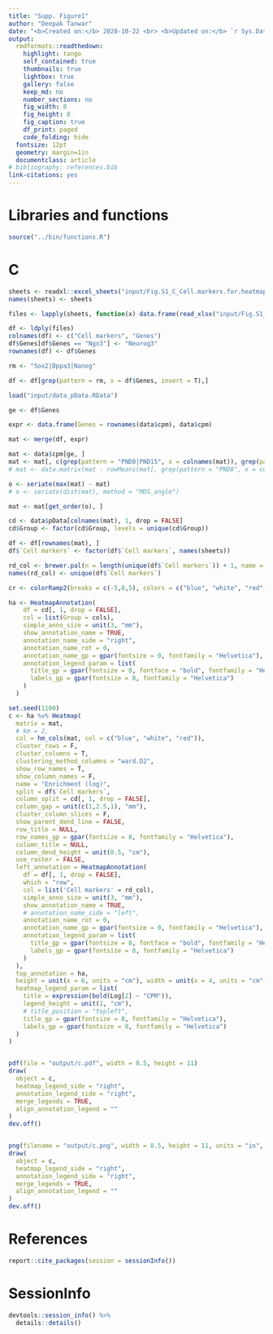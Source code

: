 ```yaml
---
title: "Supp. Figure1"
author: "Deepak Tanwar"
date: "<b>Created on:</b> 2020-10-22 <br> <b>Updated on:</b> `r Sys.Date()`"
output:
  rmdformats::readthedown:
    highlight: tango
    self_contained: true
    thumbnails: true
    lightbox: true
    gallery: false
    keep_md: no
    number_sections: no
    fig_width: 8
    fig_height: 8
    fig_caption: true
    df_print: paged
    code_folding: hide
  fontsize: 12pt
  geometry: margin=1in
  documentclass: article
# bibliography: references.bib
link-citations: yes
---
```



# Libraries and functions
```r
source("../bin/functions.R")
```


# C
```r
sheets <- readxl::excel_sheets("input/Fig.S1_C_Cell.markers.for.heatmap.xlsx")
names(sheets) <- sheets

files <- lapply(sheets, function(x) data.frame(read_xlsx("input/Fig.S1_C_Cell.markers.for.heatmap.xlsx", sheet = x, col_names = FALSE)))

df <- ldply(files)
colnames(df) <- c("Cell markers", "Genes")
df$Genes[df$Genes == "Ngn3"] <- "Neurog3"
rownames(df) <- df$Genes

rm <- "Sox2|Dppa3|Nanog"

df <- df[grep(pattern = rm, x = df$Genes, invert = T),]

load("input/data_pData.RData")

ge <- df$Genes

expr <- data.frame(Genes = rownames(data$cpm), data$cpm)

mat <- merge(df, expr)

mat <- data$cpm[ge, ]
mat <- mat[, c(grep(pattern = "PND8|PND15", x = colnames(mat)), grep(pattern = "PND14|PNW8", x = colnames(mat)))]
# mat <- data.matrix(mat - rowMeans(mat[, grep(pattern = "PND8", x = colnames(mat), value = T)]))

o <- seriate(max(mat) - mat)
# o <- seriate(dist(mat), method = "MDS_angle")

mat <- mat[get_order(o), ]

cd <- data$pData[colnames(mat), 1, drop = FALSE]
cd$Group <- factor(cd$Group, levels = unique(cd$Group))

df <- df[rownames(mat), ]
df$`Cell markers` <- factor(df$`Cell markers`, names(sheets))

rd_col <- brewer.pal(n = length(unique(df$`Cell markers`)) + 1, name = "Dark2")[c(1:4,6)]
names(rd_col) <- unique(df$`Cell markers`)

cr <- colorRamp2(breaks = c(-5,0,5), colors = c("blue", "white", "red"))

ha <- HeatmapAnnotation(
    df = cd[, 1, drop = FALSE],
    col = list(Group = cols),
    simple_anno_size = unit(3, "mm"),
    show_annotation_name = TRUE,
    annotation_name_side = "right",
    annotation_name_rot = 0,
    annotation_name_gp = gpar(fontsize = 0, fontfamily = "Helvetica"),
    annotation_legend_param = list(
      title_gp = gpar(fontsize = 8, fontface = "bold", fontfamily = "Helvetica"),
      labels_gp = gpar(fontsize = 8, fontfamily = "Helvetica")
    )
  )

set.seed(1100)
c <- ha %v% Heatmap(
  matrix = mat, 
  # km = 2,
  col = hm_cols(mat, col = c("blue", "white", "red")),
  cluster_rows = F,
  cluster_columns = T,
  clustering_method_columns = "ward.D2",
  show_row_names = T,
  show_column_names = F,
  name = "Enrichment (log)",
  split = df$`Cell markers`,
  column_split = cd[, 1, drop = FALSE],
  column_gap = unit(c(1,2.5,1), "mm"),
  cluster_column_slices = F,
  show_parent_dend_line = FALSE,
  row_title = NULL,
  row_names_gp = gpar(fontsize = 8, fontfamily = "Helvetica"),
  column_title = NULL,
  column_dend_height = unit(0.5, "cm"),
  use_raster = FALSE,
  left_annotation = HeatmapAnnotation(
    df = df[, 1, drop = FALSE],
    which = "row",
    col = list('Cell markers' = rd_col),
    simple_anno_size = unit(3, "mm"),
    show_annotation_name = TRUE,
    # annotation_name_side = "left",
    annotation_name_rot = 0,
    annotation_name_gp = gpar(fontsize = 0, fontfamily = "Helvetica"),
    annotation_legend_param = list(
      title_gp = gpar(fontsize = 8, fontface = "bold", fontfamily = "Helvetica"),
      labels_gp = gpar(fontsize = 8, fontfamily = "Helvetica")
    )
  ),
  top_annotation = ha,
  height = unit(x = 6, units = "cm"), width = unit(x = 4, units = "cm"),
  heatmap_legend_param = list(
    title = expression(bold(Log[2] ~ "CPM")),
    legend_height = unit(1, "cm"),
    # title_position = "topleft",
    title_gp = gpar(fontsize = 8, fontfamily = "Helvetica"),
    labels_gp = gpar(fontsize = 8, fontfamily = "Helvetica")
  )
)


pdf(file = "output/c.pdf", width = 8.5, height = 11)
draw(
  object = c,
  heatmap_legend_side = "right",
  annotation_legend_side = "right",
  merge_legends = TRUE,
  align_annotation_legend = ""
)
dev.off()


png(filename = "output/c.png", width = 8.5, height = 11, units = "in", res = 330)
draw(
  object = c,
  heatmap_legend_side = "right",
  annotation_legend_side = "right",
  merge_legends = TRUE,
  align_annotation_legend = ""
)
dev.off()
```



# References
```r
report::cite_packages(session = sessionInfo())
```

# SessionInfo
```r
devtools::session_info() %>%
  details::details()
```
